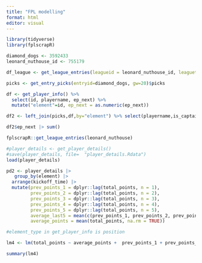 ```yaml
---
title: "FPL modelling"
format: html
editor: visual
---
```


```r
library(tidyverse)
library(fplscrapR)
```

```r
diamond_dogs <- 3592433
leonard_nuthouse_id <- 755179

df_league <- get_league_entries(leagueid = leonard_nuthouse_id, leaguetype = "classic")

```

```r
picks <- get_entry_picks(entryid=diamond_dogs, gw=20)$picks

df <- get_player_info() %>%
  select(id, playername, ep_next) %>%
  mutate("element"=id, ep_next = as.numeric(ep_next))


```

```r
df2 <- left_join(picks,df,by="element") %>% select(playername,is_captain,is_vice_captain,ep_next)

df2$ep_next |> sum()
```

```r
fplscrapR::get_league_entries(leonard_nuthouse)
```

```r
#player_details <- get_player_details()
#save(player_details, file=  "player_details.Rdata")
load(player_details)
```

```r
pd2 <- player_details |>
   group_by(element) |>
  arrange(kickoff_time) |>
  mutate(prev_points_1 = dplyr::lag(total_points, n = 1),
         prev_points_2 = dplyr::lag(total_points, n = 2),
         prev_points_3 = dplyr::lag(total_points, n = 3),
         prev_points_4 = dplyr::lag(total_points, n = 4),
         prev_points_5 = dplyr::lag(total_points, n = 5),
         average_last5 = mean(c(prev_points_1, prev_points_2, prev_points_3, prev_points_4, prev_points_5), na.rm = TRUE),
         average_points = mean(total_points, na.rm = TRUE))
```

```r
#element_type in get_player_info is position
```

```r
lm4 <- lm(total_points ~ average_points +  prev_points_1 + prev_points_2 + prev_points_3  + was_home, data = pd2)

summary(lm4)
```

